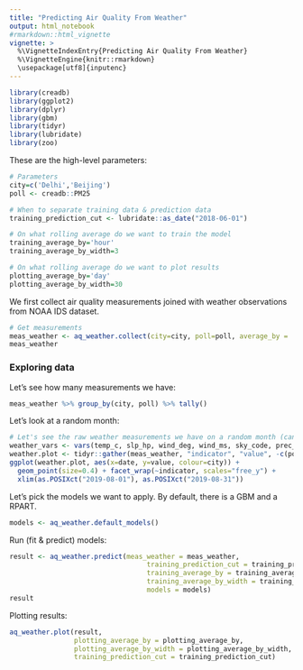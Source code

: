 ```yaml
---
title: "Predicting Air Quality From Weather"
output: html_notebook
#rmarkdown::html_vignette
vignette: >
  %\VignetteIndexEntry{Predicting Air Quality From Weather}
  %\VignetteEngine{knitr::rmarkdown}
  \usepackage[utf8]{inputenc}
---
```


```r
library(creadb)
library(ggplot2)
library(dplyr)
library(gbm)
library(tidyr)
library(lubridate)
library(zoo)
```

These are the high-level parameters:
```r
# Parameters
city=c('Delhi','Beijing')
poll <- creadb::PM25

# When to separate training data & prediction data
training_prediction_cut <- lubridate::as_date("2018-06-01")

# On what rolling average do we want to train the model
training_average_by='hour'
training_average_by_width=3

# On what rolling average do we want to plot results
plotting_average_by='day'
plotting_average_by_width=30
```

We first collect air quality measurements joined with weather observations from NOAA IDS dataset.
```r
# Get measurements
meas_weather <- aq_weather.collect(city=city, poll=poll, average_by = 'hour')
meas_weather
```


### Exploring data
Let's see how many measurements we have:
```r
meas_weather %>% group_by(city, poll) %>% tally()
```

Let's look at a random month:
```r
# Let's see the raw weather measurements we have on a random month (can be slow)
weather_vars <- vars(temp_c, slp_hp, wind_deg, wind_ms, sky_code, prec_1h_mm, prec_6h_mm)
weather.plot <- tidyr::gather(meas_weather, "indicator", "value", -c(poll, city, date, country, geometry, value, location, location_id, name, sky_code)) %>% tidyr::drop_na(value)
ggplot(weather.plot, aes(x=date, y=value, colour=city)) +
  geom_point(size=0.4) + facet_wrap(~indicator, scales="free_y") +
  xlim(as.POSIXct("2019-08-01"), as.POSIXct("2019-08-31"))
```


Let's pick the models we want to apply. By default, there is a GBM and a RPART.
```r
models <- aq_weather.default_models()
```


Run (fit & predict) models:
```r
result <- aq_weather.predict(meas_weather = meas_weather,
                                  training_prediction_cut = training_prediction_cut,
                                  training_average_by = training_average_by,
                                  training_average_by_width = training_average_by_width,
                                  models = models)
result
```

Plotting results:
```r
aq_weather.plot(result,
                plotting_average_by = plotting_average_by,
                plotting_average_by_width = plotting_average_by_width,
                training_prediction_cut = training_prediction_cut)
```

